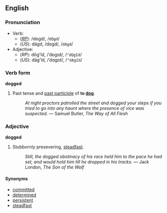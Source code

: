 ==English==
===Pronunciation===
*Verb:
**(''[[RP]]''): /dɒgd/, /<tt>dQgd</tt>/
**(''US''): dägd, /dɑgd/, /<tt>dAgd</tt>/
*Adjective:
**(''RP''): dŏg'ĭd, /ˈdɒgɪd/, /<tt>"dQgId</tt>/
**(''US''): däg'ĭd, /ˈdɑgɪd/, /<tt>"dAgId</tt>/

===Verb form===
'''dogged'''

#Past tense and [[past participle]] of '''to [[dog]]'''.
#:''At night proctors patrolled the street and dogged your steps if you tried to go into any haunt where the presence of vice was suspected.'' &mdash; Samuel Butler, ''The Way of All Flesh''

===Adjective===
'''dogged'''

#Stubbornly presevering, [[steadfast]].
#:''Still, the dogged obstinacy of his race held him to the pace he had set, and would hold him till he dropped in his tracks.'' &mdash; Jack London, ''The Son of the Wolf''

====Synonyms====
*[[committed]]
*[[determined]]
*[[persistent]]
*[[steadfast]]